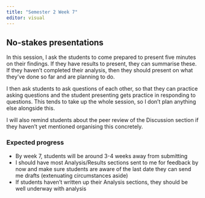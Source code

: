 ```yaml
---
title: "Semester 2 Week 7"
editor: visual
---
```


## No-stakes presentations

In this session, I ask the students to come prepared to present five minutes on their findings. If they have results to present, they can summarise these. If they haven't completed their analysis, then they should present on what they've done so far and are planning to do.

I then ask students to ask questions of each other, so that they can practice asking questions and the student presenting gets practice in responding to questions. This tends to take up the whole session, so I don't plan anything else alongside this.

I will also remind students about the peer review of the Discussion section if they haven't yet mentioned organising this concretely.

### Expected progress

-   By week 7, students will be around 3-4 weeks away from submitting
-   I should have most Analysis/Results sections sent to me for feedback by now and make sure students are aware of the last date they can send me drafts (extenuating circumstances aside)
-   If students haven't written up their Analysis sections, they should be well underway with analysis

